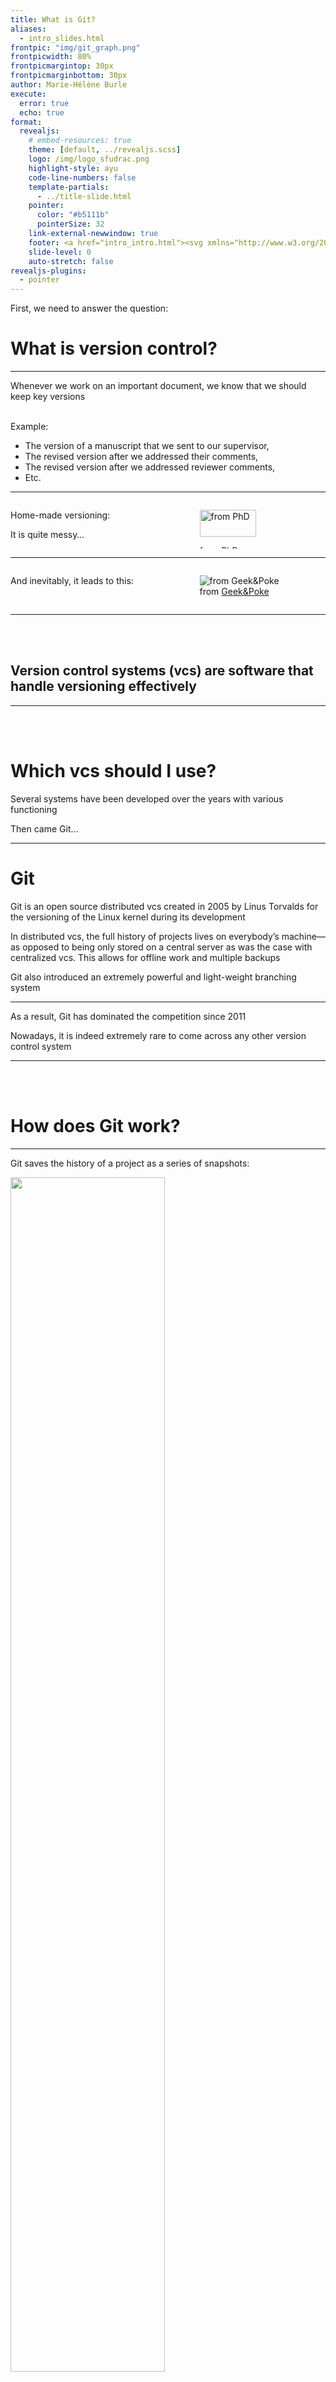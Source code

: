 ```yaml
---
title: What is Git?
aliases:
  - intro_slides.html
frontpic: "img/git_graph.png"
frontpicwidth: 80%
frontpicmargintop: 30px
frontpicmarginbottom: 30px
author: Marie-Hélène Burle
execute:
  error: true
  echo: true
format:
  revealjs:
    # embed-resources: true
    theme: [default, ../revealjs.scss]
    logo: /img/logo_sfudrac.png
    highlight-style: ayu
    code-line-numbers: false
    template-partials:
      - ../title-slide.html
    pointer:
      color: "#b5111b"
      pointerSize: 32
    link-external-newwindow: true
    footer: <a href="intro_intro.html"><svg xmlns="http://www.w3.org/2000/svg" width="16" height="16" fill="rgb(153, 153, 153)" class="bi bi-arrow-90deg-up" viewBox="0 0 16 16"><path fill-rule="evenodd" d="M4.854 1.146a.5.5 0 0 0-.708 0l-4 4a.5.5 0 1 0 .708.708L4 2.707V12.5A2.5 2.5 0 0 0 6.5 15h8a.5.5 0 0 0 0-1h-8A1.5 1.5 0 0 1 5 12.5V2.707l3.146 3.147a.5.5 0 1 0 .708-.708l-4-4z"/></svg>&nbsp;Back to the course</a>
    slide-level: 0
    auto-stretch: false
revealjs-plugins:
  - pointer
---
```


First, we need to answer the question:

# What is version control?

---

Whenever we work on an important document, we know that we should keep key versions <br><br>

:::{.example}

Example:

- The version of a manuscript that we sent to our supervisor,
- The revised version after we addressed their comments,
- The revised version after we addressed reviewer comments,
- Etc.

:::

---

:::: {.columns}

::: {.column width="50%"}

Home-made versioning:

:::{.fragment}

It is quite messy...

:::

:::

::: {.column width="50%"}

![from [PhD](http://phdcomics.com/)](https://phdcomics.com/comics/archive/phd101212s.gif){width="75%"}

:::

::::

---

:::: {.columns}

::: {.column width="50%"}

And inevitably, it leads to this:

:::

::: {.column width="50%"}

![from [Geek&Poke](http://geek-and-poke.com/)](img/vc.jpg)

:::

::::

---

<br><br>

## Version control systems (vcs) are software that handle versioning effectively

---

<br><br>

# Which vcs should I use?

::: {.fragment}

Several systems have been developed over the years with various functioning

:::

:::{.fragment}

Then came Git...

:::

---

# Git

Git is an open source distributed vcs created in 2005 by Linus Torvalds for the versioning of the Linux kernel during its development

In distributed vcs, the full history of projects lives on everybody's machine—as opposed to being only stored on a central server as was the case with centralized vcs. This allows for offline work and multiple backups

Git also introduced an extremely powerful and light-weight branching system

---

As a result, Git has dominated the competition since 2011

<script type="text/javascript" src="https://ssl.gstatic.com/trends_nrtr/3045_RC01/embed_loader.js"></script> <script type="text/javascript"> trends.embed.renderExploreWidget("TIMESERIES", {"comparisonItem":[{"keyword":"/m/05vqwg","geo":"","time":"2004-01-01 2022-10-03"},{"keyword":"/m/08441_","geo":"","time":"2004-01-01 2022-10-03"},{"keyword":"/m/012ct9","geo":"","time":"2004-01-01 2022-10-03"},{"keyword":"/m/09d6g","geo":"","time":"2004-01-01 2022-10-03"}],"category":0,"property":""}, {"exploreQuery":"date=all&q=%2Fm%2F05vqwg,%2Fm%2F08441_,%2Fm%2F012ct9,%2Fm%2F09d6g","guestPath":"https://trends.google.com:443/trends/embed/"}); </script>

Nowadays, it is indeed extremely rare to come across any other version control system

---

<br><br>

# How does Git work?

---

Git saves the history of a project as a series of snapshots:

![](img/01.png){width=70% fig-alt="noshadow"}

. . .

The data is stored as blobs, doesn't create unnecessary copies (unchanged files are referenced from old blobs), and uses excellent compression

---

These snapshots are identified by commits:

![](img/02.png){width=70% fig-alt="noshadow"}

Each commit has a unique *hash* and contains the following metadata:

- Author
- Date and time
- The hash of parent commit(s)
- A descriptive message

---

When you create the 1^st^ commit, a pointer called a *branch* is created and points to it:

![](img/03.png){width=70% fig-alt="noshadow"}

By default, that first branch is called `main`

Another pointer (`HEAD`) points to the branch `main`

`HEAD` indicates where we are in the project history

---

As you create more commits the pointers `HEAD` and `main` move automatically:

![](img/04.png){width=70% fig-alt="noshadow"}

---

As you create more commits the pointers `HEAD` and `main` move automatically:

![](img/05.png){width=70% fig-alt="noshadow"}

---

For simplicity, the diagrams can be simplified this way:

![](img/06.png){width=70% fig-alt="noshadow"}

---

<br><br>

# How can these commits be used?

---

You can revisit old commits by moving `HEAD` to them:

![](img/07.png){width=70% fig-alt="noshadow"}

. . .

This will uncompress the corresponding snapshot and you can look at the state of your files at that commit before going back to your branch

. . .

You can also print the differences between various commits

---

You can create multiple branches to explore alternative developments:

![](img/26.png){width=70% fig-alt="noshadow"}

. . .

`HEAD` can be moved between branches to explore and create new commits

---

You can merge branches:

![](img/28.png){width=70% fig-alt="noshadow"}

---

:::: {.columns}

::: {.column width="60%"}

This is a very brief intro: Git is very powerful

![from [xkcd.com](https://xkcd.com/)](https://imgs.xkcd.com/comics/git.png){width=60% fig-alt="noshadow"}

:::

::: {.column width="40%"}

:::{.fragment}

<br><br><br><br>

## Time to get started!

:::

:::

::::
